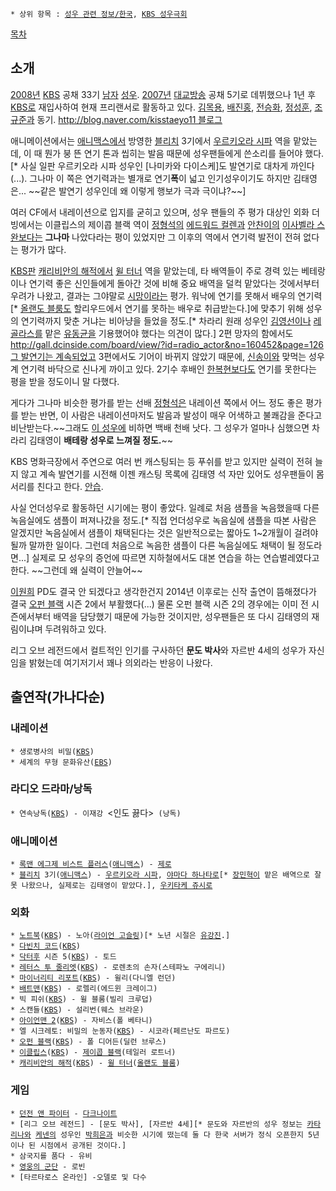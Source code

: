  * 상위 항목 : [[성우 관련 정보/한국]], [[KBS 성우극회]]

{{{#!html
<img src="http://www.kbsvoice.net/board/data/blog/profile_image/33kty">
}}}

[[목차]]

== 소개 ==
[[2008년]] [[한국방송공사|KBS]] 공채 33기 [[남자]] [[성우]]. [[2007년]] [[대교방송 성우극회|대교방송]] 공채 5기로 데뷔했으나 1년 후 [[한국방송공사|KBS]]로 재입사하여 현재 프리랜서로 활동하고 있다. [[김목용]], [[배진홍]], [[전승화]], [[정성훈#s-4|정성훈]], [[조규준]]과 동기. [[http://blog.naver.com/kisstaeyo11 블로그]]

애니메이션에서는 [[애니맥스]]에서 방영한 [[블리치]] 3기에서 [[우르키오라 시파]] 역을 맡았는데, 이 때 뭔가 붕 뜬 연기 톤과 씹히는 발음 때문에 성우팬들에게 쓴소리를 들어야 했다.[* 사실 일판 우르키오라 시파 성우인 [나미카와 다이스케]도 발연기로 대차게 까인다(...). 그나마 이 쪽은 연기력과는 별개로 연기'''폭'''이 넓고 인기성우이기도 하지만 김태영은... ~~같은 발연기 성우인데 왜 이렇게 행보가 극과 극이냐?~~]

여러 CF에서 내레이션으로 입지를 굳히고 있으며, 성우 팬들의 주 평가 대상인 외화 더빙에서는 이클립스의 제이콥 블랙 역이 [[정형석]]의 [[에드워드 컬렌]]과 [[안찬이]]의 [[이사벨라 스완]]보다는 '''그나마''' 나았다라는 평이 있었지만 그 이후의 역에서 연기력 발전이 전혀 없다는 평가가 많다.

[[한국방송공사|KBS]]판 [[캐리비안의 해적]]에서 [[윌 터너]] 역을 맡았는데, 타 배역들이 주로 경력 있는 베테랑이나 연기력 좋은 신인들에게 돌아간 것에 비해 중요 배역을 덜컥 맡았다는 것에서부터 우려가 나왔고, 결과는 그야말로 [[시망]]이라는 평가. 워낙에 연기를 못해서 배우의 연기력[* [[올랜도 블룸]]도 할리우드에서 연기를 못하는 배우로 취급받는다.]에 맞추기 위해 성우의 연기력까지 맞춘 거냐는 비아냥을 들었을 정도.[* 차라리 원래 성우인 [[김영선(성우)|김영선]]이나 [[레골라스]]를 맡은 [[유동균]]을 기용했어야 했다는 의견이 많다.] 2편 망자의 함에서도 [[http://gall.dcinside.com/board/view/?id=radio_actor&no=160452&page=126 그 발연기는 계속되었고]] 3편에서도 기어이 바뀌지 않았기 때문에, [[신송이]]와 맞먹는 성우계 연기력 바닥으로 신나게 까이고 있다. 2기수 후배인 [[한복현]]보다도 연기를 못한다는 평을 받을 정도이니 말 다했다.

게다가 그나마 비슷한 평가를 받는 선배 [[정형석]]은 내레이션 쪽에서 어느 정도 좋은 평가를 받는 반면, 이 사람은 내레이션마저도 발음과 발성이 매우 어색하고 불쾌감을 준다고 비난받는다.~~그래도 [[선호제|이 성우]]에 비하면 백배 천배 낫다. 그 성우가 얼마나 심했으면 차라리 김태영이 '''배테랑 성우로 느껴질 정도.'''~~

KBS 명화극장에서 주연으로 여러 번 캐스팅되는 등 푸쉬를 받고 있지만 실력이 전혀 늘지 않고 계속 발연기를 시전해 이젠 캐스팅 목록에 김태영 석 자만 있어도 성우팬들이 몸서리를 친다고 한다. [[안습]].

사실 언더성우로 활동하던 시기에는 평이 좋았다. 일례로 처음 샘플을 녹음했을때 다른 녹음실에도 샘플이 퍼져나갔을 정도.[* 직접 언더성우로 녹음실에 샘플을 따본 사람은 알겠지만 녹음실에서 샘플이 채택된다는 것은 일반적으로는 짧아도 1~2개월이 걸려야 될까 말까한 일이다. 그런데 처음으로 녹음한 샘플이 다른 녹음실에도 채택이 될 정도라면...] 실제로 모 성우의 증언에 따르면 지하철에서도 대본 연습을 하는 연습벌레였다고 한다. ~~그런데 왜 실력이 안늘어~~

[[이원희]] PD도 결국 안 되겠다고 생각한건지 2014년 이후로는 신작 출연이 뜸해졌다가 결국 [[오펀 블랙]] 시즌 2에서 부활했다(...) 물론 오펀 블랙 시즌 2의 경우에는 이미 전 시즌에서부터 배역을 담당했기 때문에 가능한 것이지만, 성우팬들은 또 다시 김태영의 재림이냐며 두려워하고 있다.

리그 오브 레전드에서 컬트적인 인기를 구사하던 '''문도 박사'''와 자르반 4세의 성우가 자신임을 밝혔는데 여기저기서 꽤나 의외라는 반응이 나왔다. 
== 출연작(가나다순) ==
=== 내레이션 ===
 * 생로병사의 비밀([[한국방송공사|KBS]])
 * 세계의 무형 문화유산([[한국교육방송공사|EBS]])

=== 라디오 드라마/낭독 ===
 * 연속낭독([[한국방송공사|KBS]]) - 이재강 <인도 끓다> (낭독)

=== 애니메이션 ===
 * [[록맨 EXE Beast+|록맨 에그제 비스트 플러스]]([[애니맥스]]) - [[제로(록맨 시리즈)|제로]]
 * [[블리치]] 3기([[애니맥스]]) - [[우르키오라 시파]], [[야마다 하나타로]][* [[장민혁]]이 맡은 배역으로 잘못 나왔으나, 실제로는 김태영이 맡았다.], [[우키타케 쥬시로]]

=== 외화 ===
 * [[노트북]]([[한국방송공사|KBS]]) - 노아([[라이언 고슬링]])[* 노년 시절은 [[유강진]].]
 * [[다빈치 코드]]([[한국방송공사|KBS]])
 * [[닥터후]] 시즌 5([[한국방송공사|KBS]]) - 토드
 * [[레터스 투 줄리엣]]([[한국방송공사|KBS]]) - 로렌초의 손자(스테파노 구에리니)
 * [[마이너리티 리포트]]([[한국방송공사|KBS]]) - 윌리(다니엘 런던)
 * [[배트맨(1989)|배트맨]]([[한국방송공사|KBS]]) - 로렐리(에드윈 크레이그)
 * 빅 피쉬([[한국방송공사|KBS]]) - 윌 블룸(빌리 크루덥)
 * 스캔들([[한국방송공사|KBS]]) - 설리번(웨스 브라운)
 * [[아이언맨 2]]([[한국방송공사|KBS]]) - 자비스(폴 베타니)
 * 엘 시크레토: 비밀의 눈동자([[한국방송공사|KBS]]) - 시코라(페르난도 파르도)
 * [[오펀 블랙]]([[한국방송공사|KBS]]) - 폴 디어든(딜런 브루스)
 * [[트와일라잇(소설)|이클립스]]([[한국방송공사|KBS]]) - [[제이콥 블랙]](테일러 로트너)
 * [[캐리비안의 해적]]([[한국방송공사|KBS]]) - [[윌 터너]]([[올랜도 블룸]])

=== 게임 ===
 * [[던전 앤 파이터]] - [[다크나이트(던전 앤 파이터)|다크나이트]]
 * [리그 오브 레전드] - [문도 박사], [자르반 4세][* 문도와 자르반의 성우 정보는 [[카타리나 뒤 쿠토|카타리나]]와 [[케넨]]의 성우인 [[박희은]]과 비슷한 시기에 떴는데 둘 다 한국 서버가 정식 오픈한지 5년이나 된 시점에서 공개된 것이다.]
 * 삼국지를 품다 - 유비
 * [[영웅의 군단]] - 로빈
 * [타르타로스 온라인] -오델로 및 다수

